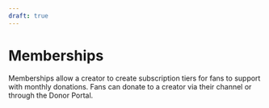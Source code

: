 ```yaml
---
draft: true
---
```


# Memberships

Memberships allow a creator to create subscription tiers for fans to support with monthly donations. Fans can donate to a creator via their channel or through the Donor Portal.
